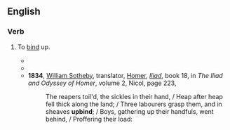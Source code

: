 ==English==

===Verb===
{{en-verb|upbinds|upbinding|upbound}}

#{{transitive|obsolete|poetic}} To [[bind]] up.
#*{{quote-book|year=1590|author=[[w:Edmund Spenser|Edmund Spenser]]|title=[[w:The Faerie Queene|The Fairy Queen]]|url=http://books.google.com/books?id=djIJAAAAQAAJ&pg=RA1-PA149|page=149|section=Canto XIL|year_published=1758
|passage=All these the daughters of old Nereus were, / Which have the sea in charge to them assign'd, / To rule his tides, and surges to uprear, / To bring forth storms, or fast them to '''upbind''', / And sailors save from wrecks of wrathful wind.}}
#*{{quote-book|year=1600|author=[[w:Edward Fairfax|Edward Fairfax]]|title=Godfrey of Bulloigne, or Jerusalem Delivered|url=http://www.gutenberg.org/dirs/etext96/jrdel10.txt|by=Torquato Tasso|section=Book X Stanza V
|passage=But when the night cast up her shade aloft, / And all earth's colors strange in sable dy'd, / He light, and as he could his wounds '''upbound''', / And shook ripe dates down from a palm he found. }}
#*'''1834''', [[w:William Sotheby|William Sotheby]], translator, [[w:Homer|Homer]], ''[[w:Iliad|Iliad]]'', book 18, in ''The Iliad and Odyssey of Homer'', volume 2, Nicol, page 223,
#*:The reapers toil'd, the sickles in their hand,&nbsp;/ Heap after heap fell thick along the land;&nbsp;/ Three labourers grasp them, and in sheaves '''upbind''';&nbsp;/ Boys, gathering up their handfuls, went behind,&nbsp;/ Proffering their load: